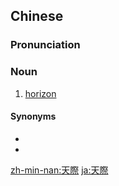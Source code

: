 {{also|天际}}
==Chinese==
{{zh-forms|s=天际}}

===Pronunciation===
{{zh-pron
|m=tiānjì
|c=tin1 zai3
|mn=thian-chè
|cat=n
}}

===Noun===
{{zh-noun}}

# {{lb|zh|literary}} [[horizon]]

====Synonyms====
* {{zh-l|地平線}}
* {{zh-l|天邊}}

[[zh-min-nan:天際]]
[[ja:天際]]